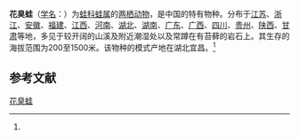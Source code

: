 {{Speciesbox
|name=花臭蛙
|status=LC|status_system=IUCN3.1
|image= Odorrana schmackeri xingping.jpg
|taxon=Rana schmackeri
|authority=([[Boettger|Boettger]], 1892)<ref name='id4945'>{{cite web|url=http://www.bioinfo.cn/db05/BjdwSpecies.php?action=view&id=4945|title=花臭蛙|work=《中国动物物种编目数据库》|publisher=中国科学院微生物研究所|author=中国科学院动物研究所|accessdate=2009-04-11|deadurl=yes|archiveurl=https://web.archive.org/web/20160305005220/http://www.bioinfo.cn/db05/BjdwSpecies.php?action=view&id=4945|archivedate=2016-03-05}}</ref>}}
'''花臭蛙'''（[[学名|学名]]：{{lang|la|''Rana schmackeri''}}）为[[蛙科|蛙科]][[蛙属|蛙属]]的[[两栖动物|两栖动物]]，是中国的特有物种。分布于[[江苏|江苏]]、[[浙江|浙江]]、[[安徽|安徽]]、[[福建|福建]]、[[江西|江西]]、[[河南|河南]]、[[湖北|湖北]]、[[湖南|湖南]]、[[广东|广东]]、[[广西|广西]]、[[四川|四川]]、[[贵州|贵州]]、[[陕西|陕西]]、[[甘肃|甘肃]]等地，多见于较开阔的山溪及附近潮湿处以及常蹲在有苔藓的岩石上。其生存的海拔范围为200至1500米。该物种的模式产地在湖北宜昌。<ref name='id4945'/>
==参考文献==
{{reflist}}
{{Wikispecies|Rana schmackeri}}
{{Taxonbar|from=Q511302}}

[[Category:蛙属|花臭蛙]]


{{amphibian-stub}}